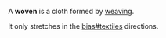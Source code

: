 A '''woven''' is a cloth formed by [[weaving]].

It only stretches in the [[bias#textiles]] directions.